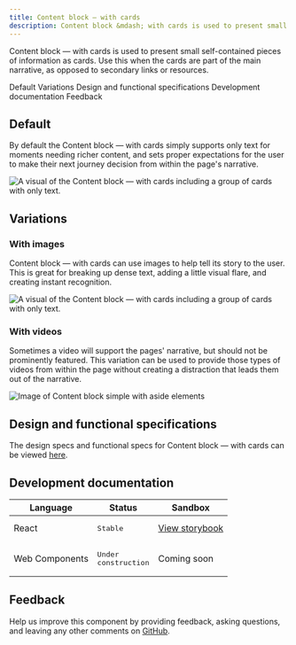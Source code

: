 ```yaml
---
title: Content block – with cards
description: Content block &mdash; with cards is used to present small self-contained pieces of information as cards. Use this when the cards are part of the main narrative, as opposed to secondary links or resources.
---
```


<PageDescription>

Content block &mdash; with cards is used to present small self-contained pieces of information as cards. Use this when the cards are part of the main narrative, as opposed to secondary links or resources.

</PageDescription>

<AnchorLinks>

<AnchorLink>Default</AnchorLink>
<AnchorLink>Variations</AnchorLink>
<AnchorLink>Design and functional specifications</AnchorLink>
<AnchorLink>Development documentation</AnchorLink>
<AnchorLink>Feedback</AnchorLink>
    
</AnchorLinks>

## Default

By default the Content block &mdash; with cards simply supports only text for moments needing richer content, and sets proper expectations for the user to make their next journey decision from within the page's narrative.

![A visual of the Content block &mdash; with cards including a group of cards with only text.](../../images/pattern/content-block-with-cards/content-block-with-cards.jpg)

## Variations

### With images
Content block &mdash; with cards can use images to help tell its story to the user. This is great for breaking up dense text, adding a little visual flare, and creating instant recognition.

![A visual of the Content block &mdash; with cards including a group of cards with only text.](../../images/pattern/content-block-with-cards/content-block-with-cards-with-images.jpg)

### With videos 
Sometimes a video will support the pages' narrative, but should not be prominently featured. This variation can be used to provide those types of videos from within the page without creating a distraction that leads them out of the narrative.

![Image of Content block simple with aside elements](../../images/pattern/content-block-with-cards/content-block-with-cards-with-videos.jpg)

## Design and functional specifications

The design specs and functional specs for Content block &mdash; with cards can be viewed <a href="https://ibm.ent.box.com/folder/111084561933" target="_blank">here</a>.

## Development documentation

| Language | Status | Sandbox |
| -------- | ------ | ------- |
| React | <div><span class="bx--tag bx--tag--green"><pre>Stable</pre></span></div> | <a href="https://ibmdotcom-react.mybluemix.net/?path=/story/components-contentblockcards--default" target="_blank">View storybook</a> |
| Web Components | <div><span class="bx--tag bx--tag--cool-gray"><pre>Under construction</pre></span></div> | Coming soon |

## Feedback

Help us improve this component by providing feedback, asking questions, and leaving any other comments on <a href="https://github.com/carbon-design-system/ibm-dotcom-library" target="_blank">GitHub</a>.
